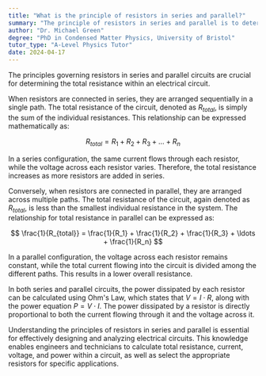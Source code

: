 ```yaml
---
title: "What is the principle of resistors in series and parallel?"
summary: "The principle of resistors in series and parallel is to determine the total resistance of a circuit."
author: "Dr. Michael Green"
degree: "PhD in Condensed Matter Physics, University of Bristol"
tutor_type: "A-Level Physics Tutor"
date: 2024-04-17
---
```


The principles governing resistors in series and parallel circuits are crucial for determining the total resistance within an electrical circuit.

When resistors are connected in series, they are arranged sequentially in a single path. The total resistance of the circuit, denoted as $R_{total}$, is simply the sum of the individual resistances. This relationship can be expressed mathematically as:

$$
R_{total} = R_1 + R_2 + R_3 + \ldots + R_n
$$

In a series configuration, the same current flows through each resistor, while the voltage across each resistor varies. Therefore, the total resistance increases as more resistors are added in series.

Conversely, when resistors are connected in parallel, they are arranged across multiple paths. The total resistance of the circuit, again denoted as $R_{total}$, is less than the smallest individual resistance in the system. The relationship for total resistance in parallel can be expressed as:

$$
\frac{1}{R_{total}} = \frac{1}{R_1} + \frac{1}{R_2} + \frac{1}{R_3} + \ldots + \frac{1}{R_n}
$$

In a parallel configuration, the voltage across each resistor remains constant, while the total current flowing into the circuit is divided among the different paths. This results in a lower overall resistance.

In both series and parallel circuits, the power dissipated by each resistor can be calculated using Ohm's Law, which states that $V = I \cdot R$, along with the power equation $P = V \cdot I$. The power dissipated by a resistor is directly proportional to both the current flowing through it and the voltage across it.

Understanding the principles of resistors in series and parallel is essential for effectively designing and analyzing electrical circuits. This knowledge enables engineers and technicians to calculate total resistance, current, voltage, and power within a circuit, as well as select the appropriate resistors for specific applications.
    